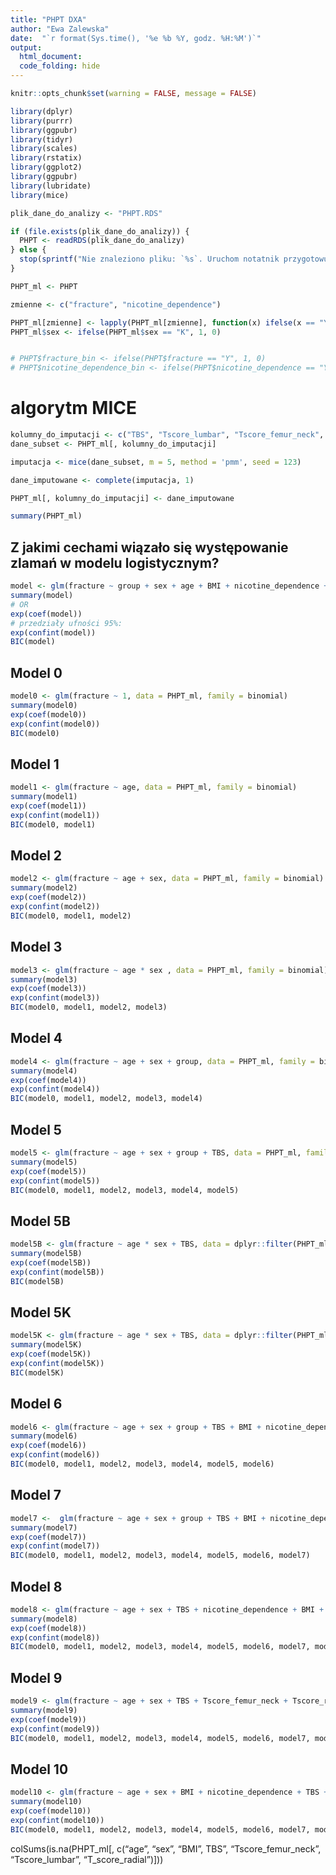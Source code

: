 ```yaml
---
title: "PHPT DXA"
author: "Ewa Zalewska"
date:  "`r format(Sys.time(), '%e %b %Y, godz. %H:%M')`"
output:
  html_document:
  code_folding: hide
---
```

  
  
```r
knitr::opts_chunk$set(warning = FALSE, message = FALSE) 
```

```r
library(dplyr)
library(purrr)
library(ggpubr)
library(tidyr)
library(scales)
library(rstatix)
library(ggplot2)
library(ggpubr)
library(lubridate)
library(mice)

plik_dane_do_analizy <- "PHPT.RDS"

if (file.exists(plik_dane_do_analizy)) {
  PHPT <- readRDS(plik_dane_do_analizy)
} else {
  stop(sprintf("Nie znaleziono pliku: `%s`. Uruchom notatnik przygotowujący zbiór danych!", plik_dane_do_analizy))
}

PHPT_ml <- PHPT

zmienne <- c("fracture", "nicotine_dependence")

PHPT_ml[zmienne] <- lapply(PHPT_ml[zmienne], function(x) ifelse(x == "Y", 1, 0))
PHPT_ml$sex <- ifelse(PHPT_ml$sex == "K", 1, 0)


# PHPT$fracture_bin <- ifelse(PHPT$fracture == "Y", 1, 0)
# PHPT$nicotine_dependence_bin <- ifelse(PHPT$nicotine_dependence == "Y", 1, 0)

```


# algorytm MICE 
``` r

kolumny_do_imputacji <- c("TBS", "Tscore_lumbar", "Tscore_femur_neck", "Tscore_radial")
dane_subset <- PHPT_ml[, kolumny_do_imputacji]

imputacja <- mice(dane_subset, m = 5, method = 'pmm', seed = 123)

dane_imputowane <- complete(imputacja, 1)

PHPT_ml[, kolumny_do_imputacji] <- dane_imputowane

summary(PHPT_ml)

```



## Z jakimi cechami wiązało się występowanie zlamań w modelu logistycznym?
``` r
model <- glm(fracture ~ group + sex + age + BMI + nicotine_dependence + Ca + iPTH + Tscore_femur_neck + Tscore_radial + Tscore_lumbar + TBS, data = PHPT_ml, family = binomial)
summary(model)
# OR
exp(coef(model))
# przedziały ufności 95%:
exp(confint(model))
BIC(model)
```

## Model 0 

```r
model0 <- glm(fracture ~ 1, data = PHPT_ml, family = binomial)
summary(model0)
exp(coef(model0))
exp(confint(model0))
BIC(model0)
```


## Model 1 

```r
model1 <- glm(fracture ~ age, data = PHPT_ml, family = binomial)
summary(model1)
exp(coef(model1))
exp(confint(model1))
BIC(model0, model1)
```

## Model 2

```r
model2 <- glm(fracture ~ age + sex, data = PHPT_ml, family = binomial)
summary(model2)
exp(coef(model2))
exp(confint(model2))
BIC(model0, model1, model2)
```

## Model 3

```r
model3 <- glm(fracture ~ age * sex , data = PHPT_ml, family = binomial)
summary(model3)
exp(coef(model3))
exp(confint(model3))
BIC(model0, model1, model2, model3)
```

## Model 4

```r
model4 <- glm(fracture ~ age + sex + group, data = PHPT_ml, family = binomial)
summary(model4)
exp(coef(model4))
exp(confint(model4))
BIC(model0, model1, model2, model3, model4)
```

## Model 5

```r
model5 <- glm(fracture ~ age + sex + group + TBS, data = PHPT_ml, family = binomial)
summary(model5)
exp(coef(model5))
exp(confint(model5))
BIC(model0, model1, model2, model3, model4, model5)
```

## Model 5B

```r
model5B <- glm(fracture ~ age * sex + TBS, data = dplyr::filter(PHPT_ml, group=="B"), family = binomial)
summary(model5B)
exp(coef(model5B))
exp(confint(model5B))
BIC(model5B)
```


## Model 5K

```r
model5K <- glm(fracture ~ age * sex + TBS, data = dplyr::filter(PHPT_ml, group=="K"), family = binomial)
summary(model5K)
exp(coef(model5K))
exp(confint(model5K))
BIC(model5K)
```

## Model 6

```r
model6 <- glm(fracture ~ age + sex + group + TBS + BMI + nicotine_dependence + Ca + iPTH, data = PHPT_ml, family = binomial)
summary(model6)
exp(coef(model6))
exp(confint(model6))
BIC(model0, model1, model2, model3, model4, model5, model6)
```


## Model 7

```r
model7 <-  glm(fracture ~ age + sex + group + TBS + BMI + nicotine_dependence + Ca + iPTH + BMD_neck, data = PHPT_ml, family = binomial)
summary(model7)
exp(coef(model7))
exp(confint(model7))
BIC(model0, model1, model2, model3, model4, model5, model6, model7)
```

## Model 8

```r
model8 <- glm(fracture ~ age + sex + TBS + nicotine_dependence + BMI + Ca + iPTH + Tscore_femur_neck + Tscore_radial + Tscore_lumbar, data = PHPT_ml, family = binomial)
summary(model8)
exp(coef(model8))
exp(confint(model8))
BIC(model0, model1, model2, model3, model4, model5, model6, model7, model8)
```

## Model 9

```r
model9 <- glm(fracture ~ age + sex + TBS + Tscore_femur_neck + Tscore_radial + Tscore_lumbar, data = PHPT_ml, family = binomial)
summary(model9)
exp(coef(model9))
exp(confint(model9))
BIC(model0, model1, model2, model3, model4, model5, model6, model7, model8, model9)
```

## Model 10
```r
model10 <- glm(fracture ~ age + sex + BMI + nicotine_dependence + TBS + Tscore_femur_neck + Tscore_radial + Tscore_lumbar, data = PHPT_ml, family = binomial)
summary(model10)
exp(coef(model10))
exp(confint(model10))
BIC(model0, model1, model2, model3, model4, model5, model6, model7, model8, model9, model10)
```

colSums(is.na(PHPT_ml[, c("age", "sex", "BMI", TBS", "Tscore_femur_neck", "Tscore_lumbar", "T_score_radial")]))


